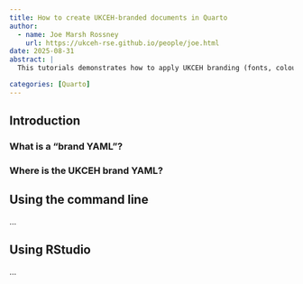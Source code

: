 ```yaml
---
title: How to create UKCEH-branded documents in Quarto
author:
  - name: Joe Marsh Rossney
    url: https://ukceh-rse.github.io/people/joe.html
date: 2025-08-31
abstract: |
  This tutorials demonstrates how to apply UKCEH branding (fonts, colours and logos) to Quarto documents (such as this website).

categories: [Quarto]
---
```


## Introduction

### What is a "brand YAML"?

### Where is the UKCEH brand YAML?


## Using the command line

...

## Using RStudio

...
